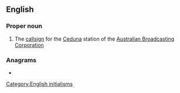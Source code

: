 {{also|ABCs|abc's|ABC's}}
==English==

===Proper noun===
{{en-proper noun}}

# The [[callsign]] for the [[Ceduna]] station of the [[Australian Broadcasting Corporation]]

===Anagrams===
* {{anagrams|en|a=abcs|B. A. Sc.|B.A.Sc.|BACS|BACs|BASc|CABs|CASB|CBSA|Cabs|SABC|SCBA|bacs|cabs|scab}}

[[Category:English initialisms]]